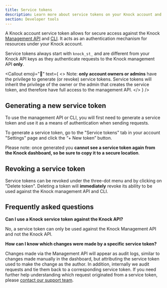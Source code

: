 ```yaml
---
title: Service tokens
description: Learn more about service tokens on your Knock account and how they are used to authenticate against the Knock management API.
section: Developer tools
---
```


A Knock account service token allows for secure access against the Knock [Management API](/developer-tools/management-api) and [CLI](/developer-tools/knock-cli). It acts as an authentication mechanism for resources under your Knock account.

Service tokens always start with `knock_st_` and are different from your Knock API keys as they authenticate requests to the Knock management API **only**.

<Callout
  emoji="🚨"
  text={
    <>
      Note: <strong>only account owners or admins</strong> have the privilege to
      generate (or revoke) service tokens. Service tokens will inherit the
      privilege of the owner or the admin that creates the service token, and
      therefore have full access to the management API.
    </>
  }
/>

## Generating a new service token

To use the management API or CLI, you will first need to generate a service token and use it as a means of authentication when sending requests.

To generate a service token, go to the "Service tokens" tab in your account "Settings" page and click the “+ New token” button.

Please note: once generated you **cannot see a service token again from the Knock dashboard, so be sure to copy it to a secure location**.

## Revoking a service token

Service tokens can be revoked under the three-dot menu and by clicking on "Delete token". Deleting a token will **immediately** revoke its ability to be used against the Knock management API and CLI.

## Frequently asked questions

**Can I use a Knock service token against the Knock API?**

No, a service token can only be used against the Knock Management API and not the Knock API.

**How can I know which changes were made by a specific service token?**

Changes made via the Management API will appear as audit logs, similar to changes made manually in the dashboard, but attributing the service token used to make the change as the author. In addition, internally we audit requests and tie them back to a corresponding service token. If you need further help understanding which request originated from a service token, please [contact our support team](mailto:support@knock.app).

